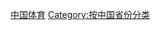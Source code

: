 {{Catnav|頁面分類|各種主題的頁面分類|按國家分類|各國體育|中国体育}}
{{Catnav|頁面分類|各種主題的頁面分類|依中国各省来作的分类}}
{{Catnav|頁面分類|...|体育|各國體育|中国体育}}

[[Category:中国体育|]]
[[Category:按中国省份分类|Category:按中国省份分类]]